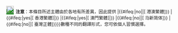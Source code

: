 <div class="notice metadata" id="spoiler" role="note"><small><span style="background-color: green; margin-right: 5px;">[[File:Chinese conversion.svg|20px]]</span>'''注意'''：本條目所述主體由於各地{{if empty|{{{1|}}}|翻譯}}有所差異，因此提供<span class="plainlinks">{{comma separated entries
|{{#ifeq:{{{cn|}}}|no||[{{fullurl:{{FULLPAGENAME}}|variant=zh-cn}} 大陆简体]}}
|{{#ifeq:{{{hkmo|}}}|no||[{{fullurl:{{FULLPAGENAME}}|variant=zh-hk}} 港澳繁體]}}
|{{#ifeq:{{{hk|}}}|yes|[{{fullurl:{{FULLPAGENAME}}|variant=zh-hk}} 香港繁體]|}}
|{{#ifeq:{{{mo|}}}|yes|[{{fullurl:{{FULLPAGENAME}}|variant=zh-mo}} 澳門繁體]|}}
|{{#ifeq:{{{sg|}}}|no||[{{fullurl:{{FULLPAGENAME}}|variant=zh-sg}} 马新简体]}}
|{{#ifeq:{{{tw|}}}|no||[{{fullurl:{{FULLPAGENAME}}|variant=zh-tw}} 臺灣正體]}}}}</span>數種不同的翻譯形式，您可依個人習慣選擇。</small></div><noinclude>{{documentation}}</noinclude>